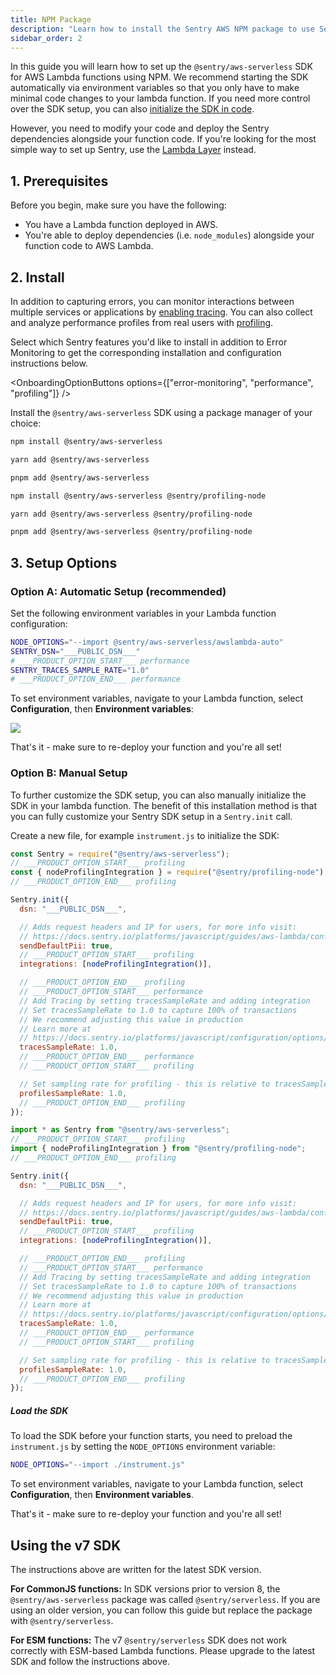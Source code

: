 ```yaml
---
title: NPM Package
description: "Learn how to install the Sentry AWS NPM package to use Sentry in your Lambda functions"
sidebar_order: 2
---
```


In this guide you will learn how to set up the `@sentry/aws-serverless` SDK for AWS Lambda functions using NPM.
We recommend starting the SDK automatically via environment variables so that you only have to make minimal code changes to your lambda function.
If you need more control over the SDK setup, you can also [initialize the SDK in code](#option-b-manual-setup).

However, you need to modify your code and deploy the Sentry dependencies alongside your function code. If you're looking for the most simple way to set up Sentry, use the [Lambda Layer](../layer) instead.

## 1. Prerequisites

Before you begin, make sure you have the following:

- You have a Lambda function deployed in AWS.
- You're able to deploy dependencies (i.e. `node_modules`) alongside your function code to AWS Lambda.

## 2. Install

In addition to capturing errors, you can monitor interactions between multiple services or applications by [enabling tracing](/concepts/key-terms/tracing/). You can also collect and analyze performance profiles from real users with [profiling](/product/explore/profiling/).

Select which Sentry features you'd like to install in addition to Error Monitoring to get the corresponding installation and configuration instructions below.

<OnboardingOptionButtons
  options={["error-monitoring", "performance", "profiling"]}
/>

Install the `@sentry/aws-serverless` SDK using a package manager of your choice:

<OnboardingOption optionId="profiling" hideForThisOption>

```bash {tabTitle:npm}
npm install @sentry/aws-serverless
```

```bash {tabTitle:yarn}
yarn add @sentry/aws-serverless
```

```bash {tabTitle:pnpm}
pnpm add @sentry/aws-serverless
```

</OnboardingOption>

<OnboardingOption optionId="profiling">

```bash {tabTitle:npm}
npm install @sentry/aws-serverless @sentry/profiling-node
```

```bash {tabTitle:yarn}
yarn add @sentry/aws-serverless @sentry/profiling-node
```

```bash {tabTitle:pnpm}
pnpm add @sentry/aws-serverless @sentry/profiling-node
```

</OnboardingOption>

## 3. Setup Options

### Option A: Automatic Setup (recommended)

Set the following environment variables in your Lambda function configuration:

```bash
NODE_OPTIONS="--import @sentry/aws-serverless/awslambda-auto"
SENTRY_DSN="___PUBLIC_DSN___"
# ___PRODUCT_OPTION_START___ performance
SENTRY_TRACES_SAMPLE_RATE="1.0"
# ___PRODUCT_OPTION_END___ performance
```

To set environment variables, navigate to your Lambda function, select **Configuration**, then **Environment variables**:

![](./img/env_vars.png)

That's it - make sure to re-deploy your function and you're all set!

### Option B: Manual Setup

To further customize the SDK setup, you can also manually initialize the SDK in your lambda function. The benefit of this installation method is that you can fully customize your Sentry SDK setup in a `Sentry.init` call.

Create a new file, for example `instrument.js` to initialize the SDK:

```javascript {filename:instrument.js} {tabTitle:CommonJS}
const Sentry = require("@sentry/aws-serverless");
// ___PRODUCT_OPTION_START___ profiling
const { nodeProfilingIntegration } = require("@sentry/profiling-node");
// ___PRODUCT_OPTION_END___ profiling

Sentry.init({
  dsn: "___PUBLIC_DSN___",

  // Adds request headers and IP for users, for more info visit:
  // https://docs.sentry.io/platforms/javascript/guides/aws-lambda/configuration/options/#sendDefaultPii
  sendDefaultPii: true,
  // ___PRODUCT_OPTION_START___ profiling
  integrations: [nodeProfilingIntegration()],

  // ___PRODUCT_OPTION_END___ profiling
  // ___PRODUCT_OPTION_START___ performance
  // Add Tracing by setting tracesSampleRate and adding integration
  // Set tracesSampleRate to 1.0 to capture 100% of transactions
  // We recommend adjusting this value in production
  // Learn more at
  // https://docs.sentry.io/platforms/javascript/configuration/options/#traces-sample-rate
  tracesSampleRate: 1.0,
  // ___PRODUCT_OPTION_END___ performance
  // ___PRODUCT_OPTION_START___ profiling

  // Set sampling rate for profiling - this is relative to tracesSampleRate
  profilesSampleRate: 1.0,
  // ___PRODUCT_OPTION_END___ profiling
});
```

```javascript {filename:instrument.mjs} {tabTitle:ESM}
import * as Sentry from "@sentry/aws-serverless";
// ___PRODUCT_OPTION_START___ profiling
import { nodeProfilingIntegration } from "@sentry/profiling-node";
// ___PRODUCT_OPTION_END___ profiling

Sentry.init({
  dsn: "___PUBLIC_DSN___",

  // Adds request headers and IP for users, for more info visit:
  // https://docs.sentry.io/platforms/javascript/guides/aws-lambda/configuration/options/#sendDefaultPii
  sendDefaultPii: true,
  // ___PRODUCT_OPTION_START___ profiling
  integrations: [nodeProfilingIntegration()],

  // ___PRODUCT_OPTION_END___ profiling
  // ___PRODUCT_OPTION_START___ performance
  // Add Tracing by setting tracesSampleRate and adding integration
  // Set tracesSampleRate to 1.0 to capture 100% of transactions
  // We recommend adjusting this value in production
  // Learn more at
  // https://docs.sentry.io/platforms/javascript/configuration/options/#traces-sample-rate
  tracesSampleRate: 1.0,
  // ___PRODUCT_OPTION_END___ performance
  // ___PRODUCT_OPTION_START___ profiling

  // Set sampling rate for profiling - this is relative to tracesSampleRate
  profilesSampleRate: 1.0,
  // ___PRODUCT_OPTION_END___ profiling
});
```

##### Load the SDK

To load the SDK before your function starts, you need to preload the `instrument.js` by setting the `NODE_OPTIONS` environment variable:

```bash
NODE_OPTIONS="--import ./instrument.js"
```

To set environment variables, navigate to your Lambda function, select **Configuration**, then **Environment variables**.

That's it - make sure to re-deploy your function and you're all set!

## Using the v7 SDK

The instructions above are written for the latest SDK version.

**For CommonJS functions:** In SDK versions prior to version 8, the `@sentry/aws-serverless` package was called `@sentry/serverless`. If you are using an older version, you can follow this guide but replace the package with `@sentry/serverless`.

**For ESM functions:** The v7 `@sentry/serverless` SDK does not work correctly with ESM-based Lambda functions. Please upgrade to the latest SDK and follow the instructions above.
